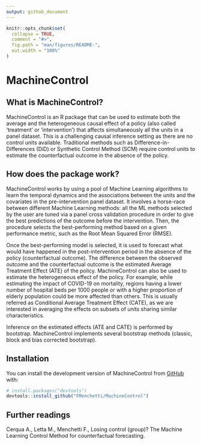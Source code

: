 ```yaml
---
output: github_document
---
```


<!-- README.md is generated from README.Rmd. Please edit that file -->

```r
knitr::opts_chunk$set(
  collapse = TRUE,
  comment = "#>",
  fig.path = "man/figures/README-",
  out.width = "100%"
)
```

# MachineControl

<!-- badges: start -->
<!-- badges: end -->
## What is MachineControl?

MachineControl is an R package that can be used to estimate both the average and the heterogeneous causal effect of a policy (also called 'treatment' or 'intervention') that affects simultaneously all the units in a panel dataset. This is a challenging causal inference setting as there are no control units available. Traditional methods such as Difference-in-Differences (DiD) or Synthetic Control Method (SCM) require control units to estimate the counterfactual outcome in the absence of the policy.

## How does the package work?

MachineControl works by using a pool of Machine Learning algorithms to learn the temporal dynamics and the associations between the units and the covariates in the pre-intervention panel dataset. It involves a horse-race between different Machine Learning methods: all the ML methods selected by the user are tuned via a panel cross validation procedure in order to give the best predictions of the outcome before the intervention. Then, the procedure selects the best-performing method based on a given performance metric, such as the Root Mean Squared Error (RMSE). 

Once the best-performing model is selected, it is used to forecast what would have happened in the post-intervention period in the absence of the policy (counterfactual outcome). The difference between the observed outcome and the counterfactual outcome is the estimated Average Treatment Effect (ATE) of the policy. MachineControl can also be used to estimate the heterogeneous effect of the policy. For example, while estimating the impact of COVID-19 on mortality, regions having a lower number of hospital beds per 1000 people or with a higher proportion of elderly population could be more affected than others. This is usually referred as Conditional
Average Treatment Effect (CATE), as we are interested in averaging the effects on subsets of units sharing similar characteristics.

Inference on the estimated effects (ATE and CATE) is performed by bootstrap. MachineControl implements several bootstrap methods (classic, block and bias corrected bootstrap). 

## Installation

You can install the development version of MachineControl from [GitHub](https://github.com/) with:

``` r
# install.packages("devtools")
devtools::install_github("FMenchetti/MachineControl")
```
<!--
## Example

This is a basic example which shows you how to solve a common problem:

```r
library(MachineControl)
## basic example code
```
-->

## Further readings
Cerqua A., Letta M., Menchetti F., Losing control (group)? The Machine Learning Control Method for counterfactual forecasting.


